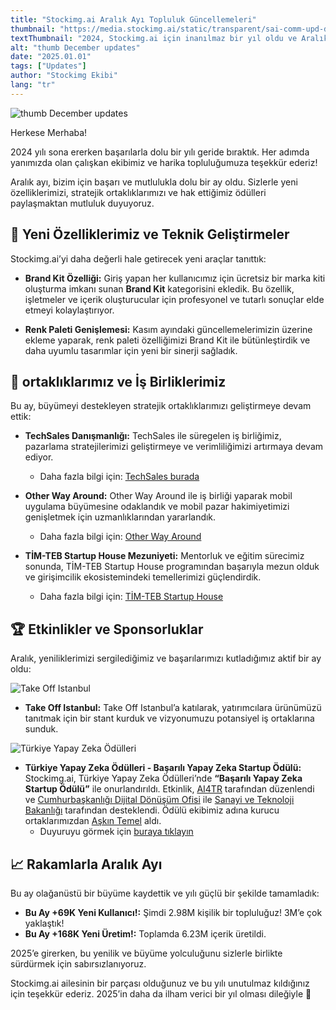 ```yaml
---
title: "Stockimg.ai Aralık Ayı Topluluk Güncellemeleri"  
thumbnail: "https://media.stockimg.ai/static/transparent/sai-comm-upd-dec-tr.png"  
textThumbnail: "2024, Stockimg.ai için inanılmaz bir yıl oldu ve Aralık ayı bu yılı harika bir şekilde tamamladı. Yeni özellikler, stratejik ortaklıklar ve ödüllerle dolu başarılarımızı paylaşmaktan mutluluk duyuyoruz."  
alt: "thumb December updates"  
date: "2025.01.01"  
tags: ["Updates"]  
author: "Stockimg Ekibi"  
lang: "tr"  
---
```


![thumb December updates](https://media.stockimg.ai/static/solid/sai-comm-upd-dec-en.png)  

Herkese Merhaba!  

2024 yılı sona ererken başarılarla dolu bir yılı geride bıraktık. Her adımda yanımızda olan çalışkan ekibimiz ve harika topluluğumuza teşekkür ederiz!  

Aralık ayı, bizim için başarı ve mutlulukla dolu bir ay oldu. Sizlerle yeni özelliklerimizi, stratejik ortaklıklarımızı ve hak ettiğimiz ödülleri paylaşmaktan mutluluk duyuyoruz.  

## 🌟 Yeni Özelliklerimiz ve Teknik Geliştirmeler

Stockimg.ai’yi daha değerli hale getirecek yeni araçlar tanıttık:

- **Brand Kit Özelliği:** Giriş yapan her kullanıcımız için ücretsiz bir marka kiti oluşturma imkanı sunan **Brand Kit** kategorisini ekledik. Bu özellik, işletmeler ve içerik oluşturucular için profesyonel ve tutarlı sonuçlar elde etmeyi kolaylaştırıyor.  

- **Renk Paleti Genişlemesi:** Kasım ayındaki güncellemelerimizin üzerine ekleme yaparak, renk paleti özelliğimizi Brand Kit ile bütünleştirdik ve daha uyumlu tasarımlar için yeni bir sinerji sağladık.  

## 🤝 ortaklıklarımız ve İş Birliklerimiz  

Bu ay, büyümeyi destekleyen stratejik ortaklıklarımızı geliştirmeye devam ettik:  

- **TechSales Danışmanlığı:** TechSales ile süregelen iş birliğimiz, pazarlama stratejilerimizi geliştirmeye ve verimliliğimizi artırmaya devam ediyor.  
    - Daha fazla bilgi için: [TechSales burada](https://techsalestr.com/)  

- **Other Way Around:** Other Way Around ile iş birliği yaparak mobil uygulama büyümesine odaklandık ve mobil pazar hakimiyetimizi genişletmek için uzmanlıklarından yararlandık.  
    - Daha fazla bilgi için: [Other Way Around](https://otherwayaround.co/)  

- **TİM-TEB Startup House Mezuniyeti:** Mentorluk ve eğitim sürecimiz sonunda, TİM-TEB Startup House programından başarıyla mezun olduk ve girişimcilik ekosistemindeki temellerimizi güçlendirdik.  
    - Daha fazla bilgi için: [TİM-TEB Startup House](https://timlegirisim.com/tr/default.html)  

## 🏆 Etkinlikler ve Sponsorluklar  

Aralık, yeniliklerimizi sergilediğimiz ve başarılarımızı kutladığımız aktif bir ay oldu:

![Take Off Istanbul](https://media.stockimg.ai/static/solid/takeoff-istanbul.png)  

- **Take Off Istanbul:** Take Off Istanbul’a katılarak, yatırımcılara ürünümüzü tanıtmak için bir stant kurduk ve vizyonumuzu potansiyel iş ortaklarına sunduk.  

![Türkiye Yapay Zeka Ödülleri](https://media.stockimg.ai/static/solid/turkey-ai-awards.jpg)  

- **Türkiye Yapay Zeka Ödülleri - Başarılı Yapay Zeka Startup Ödülü:** Stockimg.ai, Türkiye Yapay Zeka Ödülleri’nde **“Başarılı Yapay Zeka Startup Ödülü”** ile onurlandırıldı. Etkinlik, [AI4TR](https://www.linkedin.com/company/ai4tr/?lipi=urn%3Ali%3Apage%3Ad_flagship3_detail_base%3BgfGJnhEjRbuVnLgwQ2whgA%3D%3D) tarafından düzenlendi ve [Cumhurbaşkanlığı Dijital Dönüşüm Ofisi](https://www.linkedin.com/company/dijitaltr/?lipi=urn%3Ali%3Apage%3Ad_flagship3_detail_base%3BgfGJnhEjRbuVnLgwQ2whgA%3D%3D) ile [Sanayi ve Teknoloji Bakanlığı](https://www.linkedin.com/company/tcsanayi/?lipi=urn%3Ali%3Apage%3Ad_flagship3_detail_base%3BgfGJnhEjRbuVnLgwQ2whgA%3D%3D) tarafından desteklendi. Ödülü ekibimiz adına kurucu ortaklarımızdan [Aşkın Temel](https://www.linkedin.com/in/askintemel/) aldı.  
    - Duyuruyu görmek için [buraya tıklayın](https://www.linkedin.com/posts/bugrahan-zeki-kadak_ai4tr-%C3%BClkem-i%CC%87%C3%A7in-yapay-zek%C3%A2-derne%C4%9Fi-taraf%C4%B1ndan-activity-7275755110444449792-QcjS?utm_source=share&utm_medium=member_ios)  

## 📈 Rakamlarla Aralık Ayı

Bu ay olağanüstü bir büyüme kaydettik ve yılı güçlü bir şekilde tamamladık:  

- **Bu Ay +69K Yeni Kullanıcı!:** Şimdi 2.98M kişilik bir topluluğuz! 3M’e çok yaklaştık!  
- **Bu Ay +168K Yeni Üretim!:** Toplamda 6.23M içerik üretildi.  

2025’e girerken, bu yenilik ve büyüme yolculuğunu sizlerle birlikte sürdürmek için sabırsızlanıyoruz.

Stockimg.ai ailesinin bir parçası olduğunuz ve bu yılı unutulmaz kıldığınız için teşekkür ederiz. 2025’in daha da ilham verici bir yıl olması dileğiyle 🎉  